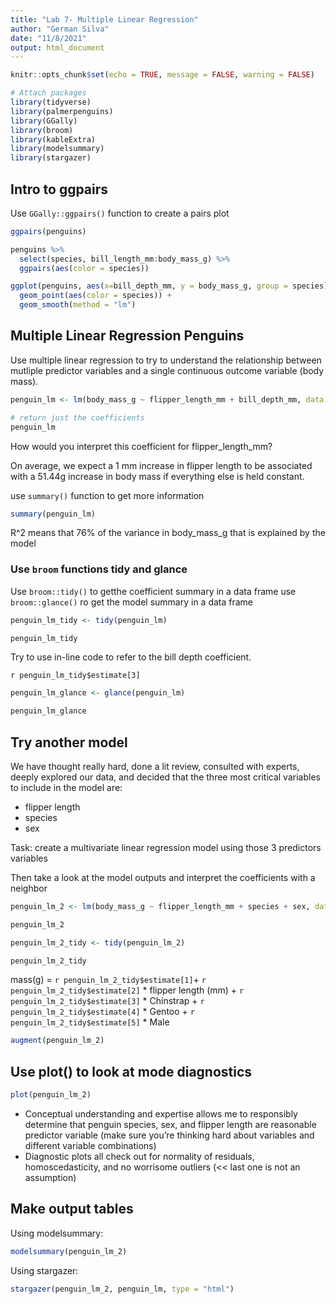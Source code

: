 ```yaml
---
title: "Lab 7- Multiple Linear Regression"
author: "German Silva"
date: "11/8/2021"
output: html_document
---
```


```r
knitr::opts_chunk$set(echo = TRUE, message = FALSE, warning = FALSE)

# Attach packages
library(tidyverse)
library(palmerpenguins)
library(GGally)
library(broom)
library(kableExtra)
library(modelsummary)
library(stargazer)
```

## Intro to ggpairs

Use `GGally::ggpairs()` function to create a pairs plot

```r
ggpairs(penguins)
```

```r
penguins %>% 
  select(species, bill_length_mm:body_mass_g) %>% 
  ggpairs(aes(color = species))

ggplot(penguins, aes(x=bill_depth_mm, y = body_mass_g, group = species))+
  geom_point(aes(color = species)) +
  geom_smooth(method = "lm")
```

## Multiple Linear Regression Penguins

Use multiple linear regression to try to understand the relationship between mutliple predictor variables and a single continuous outcome variable (body mass).

```r
penguin_lm <- lm(body_mass_g ~ flipper_length_mm + bill_depth_mm, data = penguins)

# return just the coefficients
penguin_lm
```

How would you interpret this coefficient for flipper_length_mm?

On average, we expect a 1 mm increase in flipper length to be associated with a 51.44g increase in body mass if everything else is held constant. 

use `summary()` function to get more information

```r
summary(penguin_lm)
```

R^2 means that 76% of the variance in body_mass_g that is explained by the model

### Use `broom` functions tidy and glance

Use `broom::tidy()` to getthe coefficient summary in a data frame
use `broom::glance()` ro get the model summary in a data frame

```r
penguin_lm_tidy <- tidy(penguin_lm)

penguin_lm_tidy
```

Try to use in-line code to refer to the bill depth coefficient. 

`r penguin_lm_tidy$estimate[3]`


```r
penguin_lm_glance <- glance(penguin_lm)

penguin_lm_glance
```

## Try another model

We have thought really hard, done a lit review, consulted with experts, deeply explored our data, and decided that the three most critical variables to include in the model are:

- flipper length
- species
- sex

Task: create a multivariate linear regression model using those 3 predictors variables

Then take a look at the model outputs and interpret the coefficients with a neighbor

```r
penguin_lm_2 <- lm(body_mass_g ~ flipper_length_mm + species + sex, data = penguins)

penguin_lm_2

penguin_lm_2_tidy <- tidy(penguin_lm_2)

penguin_lm_2_tidy
```

mass(g) = `r penguin_lm_2_tidy$estimate[1]`+ `r penguin_lm_2_tidy$estimate[2]` * flipper length (mm) + `r penguin_lm_2_tidy$estimate[3]` * Chinstrap + `r penguin_lm_2_tidy$estimate[4]` * Gentoo + `r penguin_lm_2_tidy$estimate[5]` * Male

```r
augment(penguin_lm_2)

```

## Use plot() to look at mode diagnostics

```r
plot(penguin_lm_2)
```

- Conceptual understanding and expertise allows me to responsibly determine that penguin species, sex, and flipper length are reasonable predictor variable (make sure you're thinking hard about variables and different variable combinations)
- Diagnostic plots all check out for normality of residuals, homoscedasticity, and no worrisome outliers (<< last one is not an assumption)

## Make output tables

Using modelsummary:
```r
modelsummary(penguin_lm_2)
```

Using stargazer:
```r
stargazer(penguin_lm_2, penguin_lm, type = "html")
```



